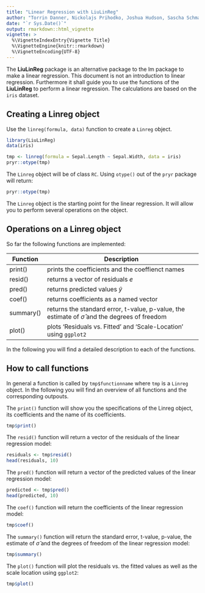 ```yaml
---
title: "Linear Regression with LiuLinReg"
author: "Torrin Danner, Nickolajs Prihodko, Joshua Hudson, Sascha Schmalz"
date: "`r Sys.Date()`"
output: rmarkdown::html_vignette
vignette: >
  %\VignetteIndexEntry{Vignette Title}
  %\VignetteEngine{knitr::rmarkdown}
  %\VignetteEncoding{UTF-8}
---
```


The __LiuLinReg__ package is an alternative package to the lm package to make a linear regression. This document is not an introduction to linear regression. Furthermore it shall guide you to use the functions of the __LiuLinReg__ to perform a linear regression. The calculations are based on the `iris` dataset.

## Creating a Linreg object

Use the `linreg(formula, data)` function to create a `Linreg` object.

```r
library(LiuLinReg)
data(iris)

tmp <- linreg(formula = Sepal.Length ~ Sepal.Width, data = iris)
pryr::otype(tmp)
```

The `Linreg` object will be of class `RC`. Using `otype()` out of the `pryr` package will return:
```r
pryr::otype(tmp)
```

The `Linreg` object is the starting point for the linear regression. It will allow you to perform several operations on the object.

## Operations on a Linreg object

So far the following functions are implemented:

| Function  | Description                                                               |
|-----------|---------------------------------------------------------------------------|
| print()   | prints the coefficients and the coeffienct names                          |
| resid()   | returns a vector of residuals $e$                                         |
| pred()    | returns predicted values $\hat{y}$                                        |
| coef()    | returns coefficients as a named vector                                    |
| summary() | returns the standard error, t-value, p-value, the estimate of $\hat{\sigma}$ and the degrees of freedom |
| plot()    | plots 'Residuals vs. Fitted' and 'Scale-Location' using `ggplot2`         |

In the following you will find a detailed description to each of the functions.

## How to call functions

In general a function is called by `tmp$functionname` where `tmp` is a `Linreg` object. In the following you will find an overview of all functions and the corresponding outpouts. 

The `print()` function will show you the specifications of the Linreg object, its coefficients and the name of its coefficients.

```r
tmp$print()
```

The `resid()` function will return a vector of the residuals of the linear regression model:
```r
residuals <- tmp$resid()
head(residuals, 10)
```

The `pred()` function will return a vector of the predicted values of the linear regression model:
```r
predicted <- tmp$pred()
head(predicted, 10)
```

The `coef()` function will return the coefficients of the linear regression model:
```r
tmp$coef()
```

The `summary()` function will return the standard error, t-value, p-value, the estimate of $\hat{\sigma}$ and the degrees of freedom of the linear regression model:
```r
tmp$summary()
```

The `plot()` function will plot the residuals vs. the fitted values as well as the scale location using `ggplot2`:
```r
tmp$plot()
```
